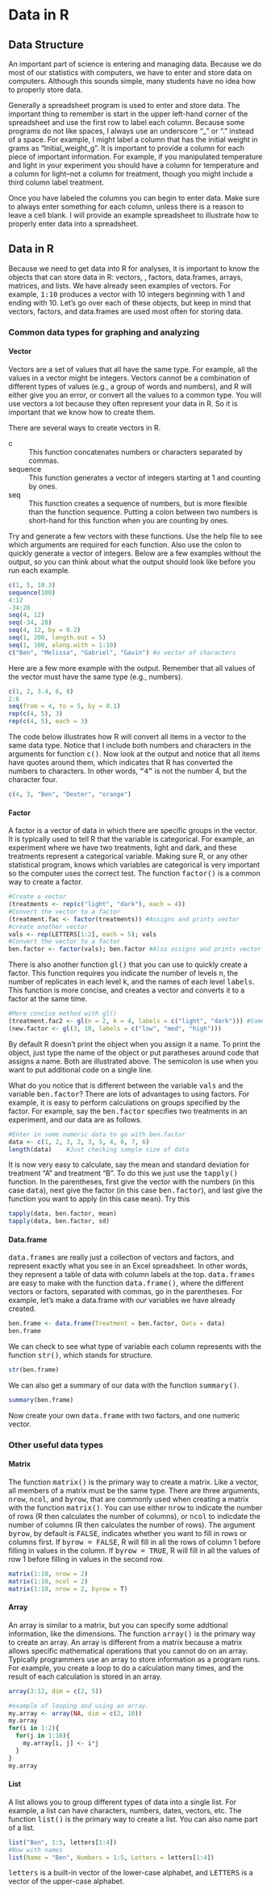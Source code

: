 
<h1>Data in R</h1>

<h2>Data Structure</h2> 

An important part of science is entering
and managing data.  Because we do most of our statistics with
computers, we have to enter and store data on computers.  Although
this sounds simple, many students have no idea how to properly store
data.

Generally a spreadsheet program is used to enter and store data. The
important thing to remember is start in the upper left-hand corner
of the spreadsheet and use the first row to label each column.  Because
some programs do not like spaces, I always use an underscore "_" or "."
instead of a space.  For example, I might label a column that has
the initial weight in grams as "Initial_weight_g".  It is
important to provide a column for each piece of important
information.  For example, if you manipulated temperature and light
in your experiment you should have a column for temperature and a
column for light--not a column for treatment, though you might include a third column label treatment.

Once you have labeled the columns you can begin to enter data. Make
sure to always enter something for each column, unless there is a
reason to leave a cell blank.  I will provide an example spreadsheet
to illustrate how to properly enter data into a spreadsheet.

<h2>Data in R</h2>

Because we need to get data into R for
analyses, it is important to know the objects that can store data in R: vectors, , factors, data.frames, arrays, matrices, and
lists. We have already seen examples
of vectors.  For example, <samp>1:10</samp> produces a vector with 10
integers beginning with 1 and ending with 10.  Let's go over each of these objects, but keep in mind that vectors, factors, and data.frames are used most often for storing data.

<h3>Common data types for graphing and analyzing</h3>

<h4>Vector</h4>

Vectors are a set of values that all have the same type.  For example, all the values in a vector might be integers.  Vectors cannot be a combination of different types of values (e.g., a group of words and numbers), and R will either give you an error, or convert all the values to a common type.  You will use vectors a lot because they often represent your data in R.  So it is important that we know how to create them.    

There are several ways to create vectors in R.      

<dl class="dl-horizontal">
  <dt>c</dt>
  <dd>This function concatenates numbers or characters separated by commas.</dd>
  <dt>sequence</dt>
  <dd>This function generates a vector of integers starting at 1 and counting by ones.</dd>
  <dt>seq</dt>
  <dd>This function creates a sequence of numbers, but is more flexible than the function sequence. Putting a colon between two numbers is short-hand for this function when you are counting by ones.</dd>
  
</dl>

Try and generate a few vectors with these functions.  Use the help file to see which arguments are required for each function.  Also use the colon to quickly generate a vector of integers.  Below are a few examples without the output, so you can think about what the output should look like before you run each example.  

```r
c(1, 5, 10.3)
sequence(100)
4:12
-34:28
seq(4, 12)
seq(-34, 28)
seq(4, 12, by = 0.2)
seq(1, 200, length.out = 5)
seq(1, 100, along.with = 1:10)
c("Ben", "Melissa", "Gabriel", "Gavin") #a vector of characters
```


Here are a few more example with the output.  Remember that all values of the vector must have the same type (e.g., numbers).

```r
c(1, 2, 3.4, 6, 8)
2:6
seq(from = 4, to = 5, by = 0.1)
rep(c(4, 5), 3)
rep(c(4, 5), each = 3)
```

The code below illustrates how R will convert all items in a vector to the same data type. Notice that I include both numbers and characters in the arguments for function <samp>c()</samp>.  Now look at the output and notice that all items have quotes around them, which indicates that R has converted the numbers to characters.  In other words, <samp>"4"</samp> is not the number 4, but the character four.  

```r
c(4, 3, "Ben", "Dexter", "orange")
```

<h4>Factor</h4> 
A factor is a vector of data in which there are specific groups in the vector. It is typically used to tell R that the variable is categorical.  For example, an
experiment where we have two treatments, light and dark, and these
treatments represent a categorical variable.  Making sure R, or any other
statistical program, knows which variables are categorical is very
important so the computer uses the correct test.  The function <samp>factor()</samp> is a common way to create a factor.

```r
#Create a vector
(treatments <- rep(c("light", "dark"), each = 4))
#Convert the vector to a factor
(treatment.fac <- factor(treatments)) #Assigns and prints vector
#create another vector
vals <- rep(LETTERS[1:2], each = 5); vals
#Convert the vector to a factor
ben.factor <- factor(vals); ben.factor #Also assigns and prints vector
```

There is also another function <samp>gl()</samp> that you can use to quickly create a factor. This function requires you indicate the number of levels <samp>n</samp>, the number of replicates in each level <samp>k</samp>, and the names of each level <samp>labels</samp>.  This function is more concise, and creates a vector and converts it to a factor at the same time.  

```r
#More concise method with gl()
(treatment.fac2 <- gl(n = 2, k = 4, labels = c("light", "dark"))) #Same as treatment.fac
(new.factor <- gl(3, 10, labels = c("low", "med", "high")))
```

By default R doesn't print the object when you assign it a name.  To print the object, just type the name of the object or put paratheses around code that assigns a name.  Both are illustrated above.  The semicolon is use when you want to put additional code on a single line.  

What do you notice that is different between the variable
<samp>vals</samp> and the variable <samp>ben.factor</samp>?  There are lots
of advantages to using factors.  For example, it is easy to perform
calculations on groups specified by the factor.  For example, say
the <samp>ben.factor</samp> specifies two treatments in an experiment,
and our data are as follows.

```r
#Enter in some numeric data to go with ben.factor
data <- c(1, 2, 3, 2, 3, 5, 4, 6, 7, 6) 
length(data)    #Just checking sample size of data
```

It is now very easy to calculate, say the mean and standard
deviation for treatment "A" and treatment "B".  To do this we just
use the <samp>tapply()</samp> function.  In the parentheses, first give
the vector with the numbers (in this case <samp>data</samp>), next give
the factor (in this case <samp>ben.factor</samp>), and last give the
function you want to apply (in this case <samp>mean</samp>).  Try this

```r
tapply(data, ben.factor, mean)
tapply(data, ben.factor, sd)
```

<h4>Data.frame</h4> 
<samp>data.frames</samp> are really just a collection of
vectors and factors, and represent exactly what you see in an Excel spreadsheet.  In
other words, they represent a table of data with column labels at
the top. <samp>data.frames</samp> are easy to make with the function
<samp>data.frame()</samp>, where the different vectors or factors, separated with
commas, go in the parentheses. For example, let's make a data.frame
with our variables we have already created.

```r
ben.frame <- data.frame(Treatment = ben.factor, Data = data)
ben.frame
```

We can check to see what type of variable each column represents
with the function <samp>str()</samp>, which stands for structure.  

```r
str(ben.frame)
```

We can also get a summary of our data with the function <samp>summary()</samp>.  

```r
summary(ben.frame)
```

Now create your own <samp>data.frame</samp> with two factors, and one numeric
vector.

<h3>Other useful data types</h3>

<h4>Matrix</h4>
The function <samp>matrix()</samp> is the primary way to create a matrix.  Like a vector, all members of a matrix must be the same type.  There are three arguments, <samp> nrow</samp>, <samp>ncol</samp>, and <samp>byrow</samp>, that are commonly used when creating a matrix with the function <samp>matrix()</samp>.  You can use either <samp>nrow</samp> to indicate the number of rows (R then calculates the number of columns), or <samp>ncol</samp> to indicdate the number of columns (R then calculates the number of rows).  The argument <samp>byrow</samp>, by default is <samp>FALSE</samp>, indicates whether you want to fill in rows or columns first. If <samp>byrow = FALSE</samp>, R will fill in all the rows of column 1 before filling in values in the column.  If <samp>byrow = TRUE</samp>, R will fill in all the values of row 1 before filling in values in the second row.   

```r
matrix(1:10, nrow = 2)
matrix(1:10, ncol = 2)
matrix(1:10, nrow = 2, byrow = T)
```

<h4>Array</h4>
An array is similar to a matrix, but you can specify some addtional information, like the dimensions.  The function <samp>array()</samp> is the primary way to create an array.  An array is different from a matrix because a matrix allows specific mathematical operations that you cannot do on an array.  Typically programmers use an array to store information as a program runs.  For example, you create a loop to do a calculation many times, and the result of each calculation is stored in an array.  

```r
array(3:12, dim = c(2, 5))

#example of looping and using an array.
my.array <- array(NA, dim = c(2, 10))
my.array
for(i in 1:2){
  for(j in 1:10){
    my.array[i, j] <- i*j
  }
}
my.array
```

<h4>List</h4> 
A list allows you to group different types of data into a single list.  For example,
a list can have characters, numbers, dates, vectors, etc.  The
function <samp>list()</samp> is the primary way to create a list.  You can also name part of a list.  

```r
list("Ben", 1:5, letters[1:4])
#Now with names
list(Name = "Ben", Numbers = 1:5, Letters = letters[1:4]) 
```

<samp>letters</samp> is a built-in vector of the lower-case alphabet, and <samp>LETTERS</samp> is a vector of the upper-case alphabet.


